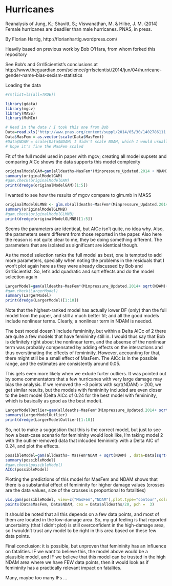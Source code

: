 Hurricanes
========================================================

Reanalysis of Jung, K.; Shavitt, S.; Viswanathan, M. & Hilbe, J. M. (2014) Female hurricanes are deadlier than male hurricanes. PNAS, in press.

By Florian Hartig, http://florianhartig.wordpress.com/

Heavily based on previous work by Bob O'Hara, from whom forked this repository

See Bob's and GrrlScientist's conclusions at http://www.theguardian.com/science/grrlscientist/2014/jun/04/hurricane-gender-name-bias-sexism-statistics

Loading the data

```r
#rm(list=ls(all=TRUE))

library(gdata)
library(mgcv)
library(MASS)
library(MuMIn)

# Read in the data / I took this one from Bob
Data=read.xls("http://www.pnas.org/content/suppl/2014/05/30/1402786111.DCSupplemental/pnas.1402786111.sd01.xlsx", nrows=92, as.is=TRUE)
Data$MasFem = as.vector(scale(Data$MasFem))
#Data$NDAM = scale(Data$NDAM) I didn't scale NDAM, which I would usually have done because of the interaction because I want to sqrt it later
# hope it's fine the MasFem scaled

```

Fit of the full model used in paper with mgcv; creating all model supsets and comparing AICc shows the data supports this model complexity

```r
originalModelGAM=gam(alldeaths~MasFem*(Minpressure_Updated.2014 + NDAM), data=Data, family=negbin(theta=c(0.2,10)), na.action = "na.fail")
summary(originalModelGAM)
#gam.check(originalModelGAM)
print(dredge(originalModelGAM)[1:5])
```

I wanted to see how the results of mgcv compare to glm.mb in MASS

```r
originalModelGLMNB <- glm.nb(alldeaths~MasFem*(Minpressure_Updated.2014+NDAM), data=Data, na.action = "na.fail")
summary(originalModelGLMNB)
#gam.check(originalModelGLMNB)
print(dredge(originalModelGLMNB)[1:5])
```

Seems the parameters are identical, but AICc isn't quite, no idea why. Also, the parameters seem different from those reported in the paper. Also here the reason is not quite clear to me, they be doing something different. The parameters that are isolated as significant are identical though. 

As the model selection ranks the full model as best, one is tempted to add more parameters, specially when noting the problems in the residuals that I won't plot again here as they were already discussed by Bob and GrrlScientist. So, let's add quadratic and sqrt effects and do the model selection again 

```r
LargerModel=gam(alldeaths~MasFem*(Minpressure_Updated.2014+ sqrt(NDAM)+ NDAM + I(NDAM^2)), data=Data, family=negbin(theta=c(0.2,10)), na.action = "na.fail")
#gam.check(LargerModel)
summary(LargerModel)
print(dredge(LargerModel)[1:10])
```

Note that the highest-ranked model has actually lower DF (only) than the full model from the paper, and still a much better fit; and all the good models include nonlinear terms. Clearly, a nonlinear term in NDAM is needed. 

The best model doesn't include femininity, but within a Delta AICc of 2 there are quite a few models that have femininity still in. I would thus say that Bob is definitely right about the nonlinear term, and the absense of the nonlinear term was probably compensated by adding effects on the interactions and thus overstimating the effects of femininity. However, accounting for that, there might still be a small effect of MasFem. The AICc is in the possible range, and the estimates are consistently around 0.05.

This gets even more likely when we exlude furter outliers. It was pointed out by some commentators that a few hurricanes with very large damage may bias the analysis. If we removed the ~3 points with sqrt(NDAM) > 200, we get similar results, but the models with femininity included are even closer to the best model (Delta AICc of 0.24 for the best model with femininity, which is basically as good as the best model).


```r
LargerModelOutlier=gam(alldeaths~MasFem*(Minpressure_Updated.2014+ sqrt(NDAM)+ NDAM + I(NDAM^2)), data=Data[sqrt(Data$NDAM) < 200,], family=negbin(theta=c(0.2,10)), na.action = "na.fail")
summary(LargerModelOutlier)
print(dredge(LargerModelOutlier)[1:10])
```


So, not to make a suggestion that this is the correct model, but just to see how a best-case scenario for femininity would look like, I'm taking model 2 with the outlier-removed data that inlcuded femininity with a Delta AIC of 0.24, and plot the effects. 

```r
possibleModel=gam(alldeaths~ MasFem*NDAM + sqrt(NDAM) , data=Data[sqrt(Data$NDAM) < 200,], family=negbin(theta=c(0.2,10)), na.action = "na.fail")
summary(possibleModel)
#gam.check(possibleModel)
AICc(possibleModel)
```

Plotting the predictions of this model for MasFem and NDAM shows that there is a substantial effect of femininity for higher damage values (crosses are the data values, size of the crosses is proportional to fatalities)

```r
vis.gam(possibleModel, view=c("MasFem","NDAM"),plot.type="contour",color="terrain", type = "response")
points(Data$MasFem, Data$NDAM, cex = Data$alldeaths/20, pch =  3)
```

It should be noted that all this depends on a few data points, and most of them are located in the low-damage area. So, my gut feeling is that reported uncertainty (that I didn't plot) is still overconfident in the high-damage area, so I wouldn't trust any model to be right in this area based on these few data points. 

Final conclusion: it is possible, but unproven that femininity has an influence on fatalities. IF we want to believe this, the model above would be a plausible model, and IF we believe that this model can be trusted in the high NDAM area where we have FEW data points, then it would look as if femininity has a practically relevant impact on fatalites. 

Many, maybe too many IFs ...   





